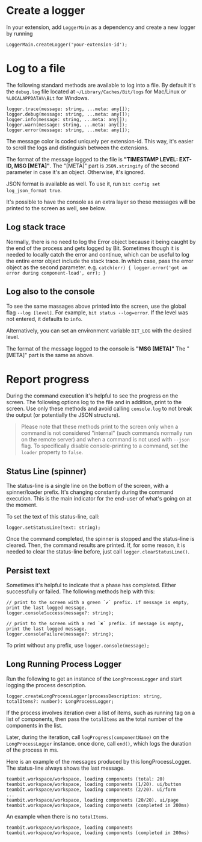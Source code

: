 # Create a logger

In your extension, add `LoggerMain` as a dependency and create a new logger by running

```
LoggerMain.createLogger('your-extension-id');
```

# Log to a file

The following standard methods are available to log into a file. By default it's the `debug.log` file located at `~/Library/Caches/Bit/logs` for Mac/Linux or `%LOCALAPPDATA%\Bit` for Windows.

```
logger.trace(message: string, ...meta: any[]);
logger.debug(message: string, ...meta: any[]);
logger.info(message: string, ...meta: any[]);
logger.warn(message: string, ...meta: any[]);
logger.error(message: string, ...meta: any[]);
```

The message color is coded uniquely per extension-id. This way, it's easier to scroll the logs and distinguish between the extensions.

The format of the message logged to the file is **"TIMESTAMP LEVEL: EXT-ID, MSG [META]"**. The "[META]" part is `JSON.stringify` of the second parameter in case it's an object. Otherwise, it's ignored.

JSON format is available as well. To use it, run `bit config set log_json_format true`.

It's possible to have the console as an extra layer so these messages will be printed to the screen as well, see below.

## Log stack trace

Normally, there is no need to log the Error object because it being caught by the end of the process and gets logged by Bit. Sometimes though it is needed to locally catch the error and continue, which can be useful to log the entire error object include the stack trace. In which case, pass the error object as the second parameter. e.g. `catch(err) { logger.error('got an error during component-load', err); }`

## Log also to the console

To see the same massages above printed into the screen, use the global flag `--log [level]`. For example, `bit status --log=error`. If the level was not entered, it defaults to `info`.

Alternatively, you can set an environment variable `BIT_LOG` with the desired level.

The format of the message logged to the console is **"MSG [META]"** The "[META]" part is the same as above.

# Report progress

During the command execution it's helpful to see the progress on the screen. The following options log to the file and in addition, print to the screen. Use only these methods and avoid calling `console.log` to not break the output (or potentially the JSON structure).

> Please note that these methods print to the screen only when a command is not considered "internal" (such commands normally run on the remote server) and when a command is not used with `--json` flag. To specifically disable console-printing to a command, set the `loader` property to `false`.

## Status Line (spinner)

The status-line is a single line on the bottom of the screen, with a spinner/loader prefix. It's changing constantly during the command execution. This is the main indicator for the end-user of what's going on at the moment.

To set the text of this status-line, call:

```
logger.setStatusLine(text: string);
```

Once the command completed, the spinner is stopped and the status-line is cleared. Then, the command results are printed. If, for some reason, it is needed to clear the status-line before, just call `logger.clearStatusLine()`.

## Persist text

Sometimes it's helpful to indicate that a phase has completed. Either successfully or failed. The following methods help with this:

```
// print to the screen with a green `✔` prefix. if message is empty, print the last logged message.
logger.consoleSuccess(message?: string);

// print to the screen with a red `✖` prefix. if message is empty, print the last logged message.
logger.consoleFailure(message?: string);
```

To print without any prefix, use `logger.console(message);`

## Long Running Process Logger

Run the following to get an instance of the `LongProcessLogger` and start logging the process description.

```
logger.createLongProcessLogger(processDescription: string, totalItems?: number): LongProcessLogger;
```

If the process involves iteration over a list of items, such as running tag on a list of components, then pass the `totalItems` as the total number of the components in the list.

Later, during the iteration, call `logProgress(componentName)` on the `LongProcessLogger` instance.
once done, call `end()`, which logs the duration of the process in ms.

Here is an example of the messages produced by this longProcessLogger. The status-line always shows the last message.

```
teambit.workspace/workspace, loading components (total: 20)
teambit.workspace/workspace, loading components (1/20). ui/button
teambit.workspace/workspace, loading components (2/20). ui/form
...
teambit.workspace/workspace, loading components (20/20). ui/page
teambit.workspace/workspace, loading components (completed in 200ms)
```

An example when there is no `totalItems`.

```
teambit.workspace/workspace, loading components
teambit.workspace/workspace, loading components (completed in 200ms)
```
